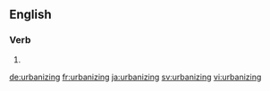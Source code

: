 
==English==

===Verb===
{{head|en|present participle}}

# {{present participle of|urbanize|lang=en}}

[[de:urbanizing]]
[[fr:urbanizing]]
[[ja:urbanizing]]
[[sv:urbanizing]]
[[vi:urbanizing]]